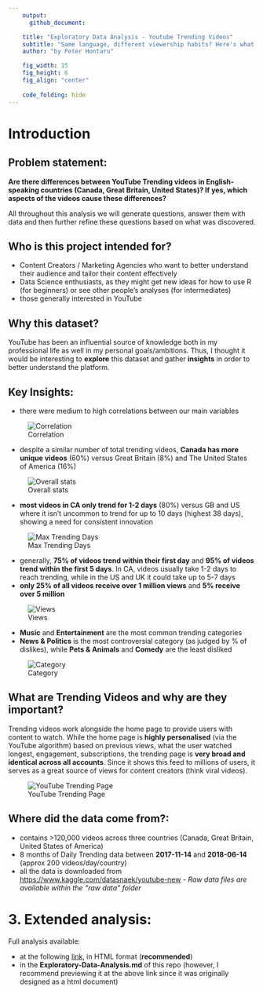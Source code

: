 ```yaml
---
    output:
      github_document:

    title: "Exploratory Data Analysis - Youtube Trending Videos"
    subtitle: "Same language, different viewership habits? Here's what 120,000+ videos show." 
    author: "by Peter Hontaru"

    fig_width: 15 
    fig_height: 6
    fig_align: "center"
    
    code_folding: hide
---
```


# Introduction


## Problem statement: {-}

**Are there differences between YouTube Trending videos in English-speaking countries (Canada, Great Britain, United States)? If yes, which aspects of the videos cause these differences?**

All throughout this analysis we will generate questions, answer them with data and then further refine these questions based on what was discovered.


## Who is this project intended for? {-}

* Content Creators / Marketing Agencies who want to better understand their audience and tailor their content effectively
* Data Science enthusiasts, as they might get new ideas for how to use R (for beginners) or see other people's analyses (for intermediates)
* those generally interested in YouTube


## Why this dataset? {-}

YouTube has been an influential source of knowledge both in my professional life as well in my personal goals/ambitions. Thus, I thought it would be interesting to **explore** this dataset and gather **insights** in order to better understand the platform.


## Key Insights: {-}

* there were medium to high correlations between our main variables

![Correlation](_support files/1 - Correlation Plot-1.png)

* despite a similar number of total trending videos, **Canada has more unique videos** (60%) versus Great Britain (8%) and The United States of America (16%)

![Overall stats](_support files/2 - overall videos by country-1.png)

* **most videos in CA only trend for 1-2 days** (80%) versus GB and US where it isn't uncommon to trend for up to 10 days (highest 38 days), showing a need for consistent innovation

![Max Trending Days](_support files/3 - Trending Days Timespan-1.png)

* generally, **75% of videos trend within their first day** and **95% of videos trend within the first 5 days**. In CA, videos usually take 1-2 days to reach trending, while in the US and UK it could take up to 5-7 days
* **only 25% of all videos receive over 1 million views** and **5% receive over 5 million**

![Views](_support files/4- View Spread-1.png)

* **Music** and **Entertainment** are the most common trending categories
* **News & Politics** is the most controversial category (as judged by % of dislikes), while **Pets & Animals** and **Comedy** are the least disliked

![Category](_support files/5 - Views by Category-1.png)


## What are Trending Videos and why are they important?

Trending videos work alongside the home page to provide users with content to watch. While the home page is **highly personalised** (via the YouTube algorithm) based on previous views, what the user watched longest, engagement, subscriptions, the trending page is **very broad and identical across all accounts**. Since it shows this feed to millions of users, it serves as a great source of views for content creators (think viral videos).

![YouTube Trending Page](_support files/Trending Example.png)


## Where did the data come from?:

* contains >120,000 videos across three countries (Canada, Great Britain, United States of America)
* 8 months of Daily Trending data between **2017-11-14** and **2018-06-14** (approx 200 videos/day/country)
* all the data is downloaded from <https://www.kaggle.com/datasnaek/youtube-new> - *Raw data files are available within the "raw data" folder*


# 3. Extended analysis:


Full analysis available:

* at the following [link](http://htmlpreview.github.io/?https://github.com/peterhontaru/Exploratory-Data-Analysis-Youtube-Trending-Videos/blob/master/Exploratory-Data-Analysis.html), in HTML format (**recommended**)
* in the **Exploratory-Data-Analysis.md** of this repo (however, I recommend previewing it at the above link since it was originally designed as a html document)
